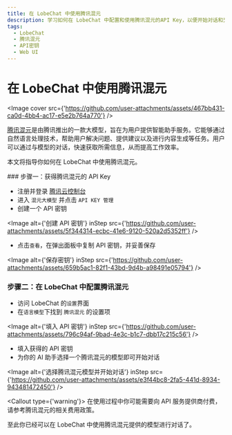```yaml
---
title: 在 LobeChat 中使用腾讯混元
description: 学习如何在 LobeChat 中配置和使用腾讯混元的API Key，以便开始对话和交互。
tags:
  - LobeChat
  - 腾讯混元
  - API密钥
  - Web UI
---
```


# 在 LobeChat 中使用腾讯混元

<Image
  cover
  src={'https://github.com/user-attachments/assets/467bb431-ca0d-4bb4-ac17-e5e2b764a770'}
/>

[腾讯混元](https://hunyuan.tencent.com/)是由腾讯推出的一款大模型，旨在为用户提供智能助手服务。它能够通过自然语言处理技术，帮助用户解决问题、提供建议以及进行内容生成等任务。用户可以通过与模型的对话，快速获取所需信息，从而提高工作效率。

本文将指导你如何在 LobeChat 中使用腾讯混元。

<Steps>
### 步骤一：获得腾讯混元的 API Key

- 注册并登录 [腾讯云控制台](https://console.cloud.tencent.com/hunyuan/api-key)
- 进入 `混元大模型` 并点击 `API KEY 管理`
- 创建一个 API 密钥

<Image
  alt={'创建 API 密钥'}
  inStep
  src={'https://github.com/user-attachments/assets/5f344314-ecbc-41e6-9120-520a2d5352ff'}
/>

- 点击`查看`，在弹出面板中复制 API 密钥，并妥善保存

<Image
  alt={'保存密钥'}
  inStep
  src={'https://github.com/user-attachments/assets/659b5ac1-82f1-43bd-9d4b-a98491e05794'}
/>

### 步骤二：在 LobeChat 中配置腾讯混元

- 访问 LobeChat 的`设置`界面
- 在`语言模型`下找到 `腾讯混元` 的设置项

<Image
  alt={'填入 API 密钥'}
  inStep
  src={'https://github.com/user-attachments/assets/796c94af-9bad-4e3c-b1c7-dbb17c215c56'}
/>

- 填入获得的 API 密钥
- 为你的 AI 助手选择一个腾讯混元的模型即可开始对话

<Image
  alt={'选择腾讯混元模型并开始对话'}
  inStep
  src={'https://github.com/user-attachments/assets/e3f44bc8-2fa5-441d-8934-943481472450'}
/>

<Callout type={'warning'}>
  在使用过程中你可能需要向 API 服务提供商付费，请参考腾讯混元的相关费用政策。
</Callout>

</Steps>

至此你已经可以在 LobeChat 中使用腾讯混元提供的模型进行对话了。
